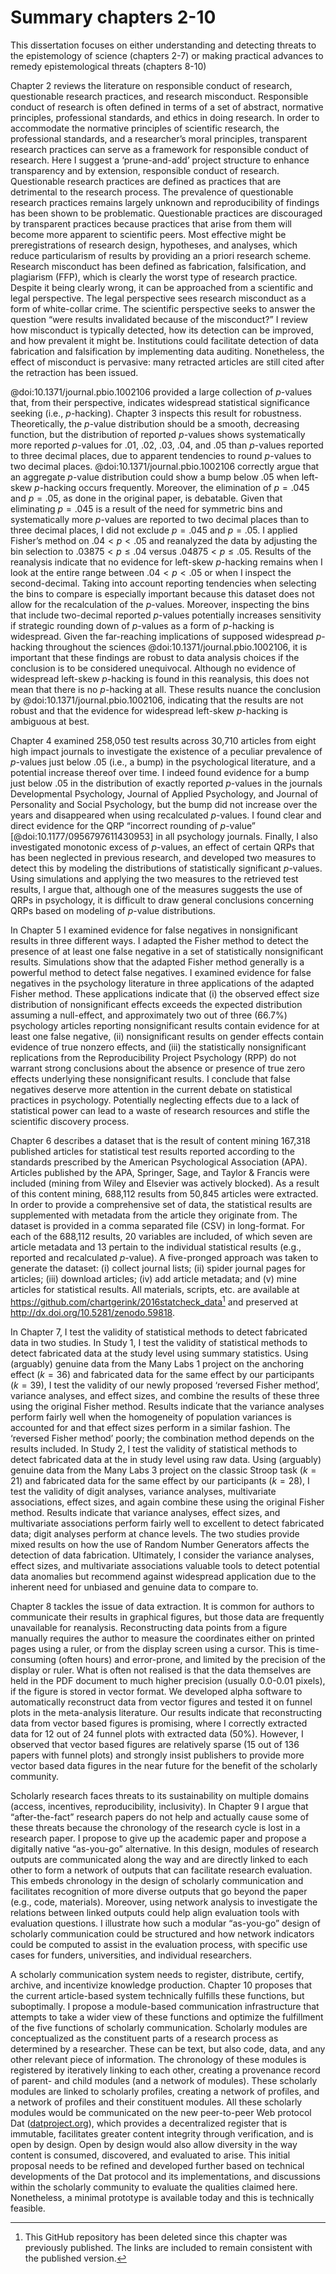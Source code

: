 \newpage

# Summary chapters 2-10

This dissertation focuses on either understanding and detecting threats to the epistemology of science (chapters 2-7) or making practical advances to remedy epistemological threats (chapters 8-10)

Chapter 2 reviews the literature on responsible conduct of research, questionable
research practices, and research misconduct. Responsible conduct of
research is often defined in terms of a set of abstract, normative
principles, professional standards, and ethics in doing research. In
order to accommodate the normative principles of scientific research,
the professional standards, and a researcher's moral principles,
transparent research practices can serve as a framework for responsible
conduct of research. Here I suggest a 'prune-and-add' project structure to
enhance transparency and by extension, responsible conduct of research.
Questionable research practices are defined as practices that are
detrimental to the research process. The prevalence of questionable
research practices remains largely unknown and reproducibility of
findings has been shown to be problematic. Questionable practices are
discouraged by transparent practices because practices that arise from
them will become more apparent to scientific peers. Most effective might
be preregistrations of research design, hypotheses, and analyses, which
reduce particularism of results by providing an a priori research
scheme. Research misconduct has been defined as fabrication,
falsification, and plagiarism (FFP), which is clearly the worst type of
research practice. Despite it being clearly wrong, it can be approached
from a scientific and legal perspective. The legal perspective sees
research misconduct as a form of white-collar crime. The scientific
perspective seeks to answer the question "were results invalidated
because of the misconduct?" I review how misconduct is typically
detected, how its detection can be improved, and how prevalent it might
be. Institutions could facilitate detection of data fabrication and
falsification by implementing data auditing. Nonetheless, the effect of
misconduct is pervasive: many retracted articles are still cited after
the retraction has been issued.

@doi:10.1371/journal.pbio.1002106 provided a large collection of $p$-values that, from their perspective, indicates widespread statistical significance seeking (i.e., $p$-hacking). Chapter 3 inspects this result for robustness. Theoretically, the $p$-value distribution should be a smooth, decreasing function, but the distribution of reported $p$-values shows systematically more reported $p$-values for .01, .02, .03, .04, and .05 than $p$-values reported to three decimal places, due to apparent tendencies to round $p$-values to two decimal places. @doi:10.1371/journal.pbio.1002106 correctly argue that an aggregate $p$-value distribution could show a bump below .05 when left-skew $p$-hacking occurs frequently. Moreover, the elimination of $p=.045$ and $p=.05$, as done in the original paper, is debatable. Given that eliminating $p=.045$ is a result of the need for symmetric bins and systematically more $p$-values are reported to two decimal places than to three decimal places, I did not exclude $p=.045$ and $p=.05$. I applied Fisher's method on $.04<p<.05$ and reanalyzed the data by adjusting the bin selection to $.03875<p\leq.04$ versus $.04875<p\leq.05$. Results of the reanalysis indicate that no evidence for left-skew $p$-hacking remains when I look at the entire range between $.04<p<.05$ or when I inspect the second-decimal. Taking into account reporting tendencies when selecting the bins to compare is especially important because this dataset does not allow for the recalculation of the $p$-values. Moreover, inspecting the bins that include two-decimal reported $p$-values potentially increases sensitivity if strategic rounding down of $p$-values as a form of $p$-hacking is widespread. Given the far-reaching implications of supposed widespread $p$-hacking throughout the sciences @doi:10.1371/journal.pbio.1002106, it is important that these findings are robust to data analysis choices if the conclusion is to be considered unequivocal. Although no evidence of widespread left-skew $p$-hacking is found in this reanalysis, this does not mean that there is no $p$-hacking at all. These results nuance the conclusion by @doi:10.1371/journal.pbio.1002106, indicating that the results are not robust and that the evidence for widespread left-skew $p$-hacking is ambiguous at best.

Chapter 4 examined 258,050 test results across 30,710 articles from eight high impact journals to investigate the existence of a peculiar prevalence of $p$-values just below .05 (i.e., a bump) in the psychological literature, and a potential increase thereof over time. I indeed found evidence for a bump just below .05 in the distribution of exactly reported $p$-values in the journals Developmental Psychology, Journal of Applied Psychology, and Journal of Personality and Social Psychology, but the bump did not increase over the years and disappeared when using recalculated $p$-values. I found clear and direct evidence for the QRP  "incorrect rounding of $p$-value" [@doi:10.1177/0956797611430953] in all psychology journals. Finally, I also investigated monotonic excess of $p$-values, an effect of certain QRPs that has been neglected in previous research, and developed two measures to detect this by modeling the  distributions of statistically significant $p$-values. Using simulations and applying the two measures to the retrieved test results, I argue that, although one of the measures suggests the use of QRPs in psychology, it is difficult to draw general conclusions concerning QRPs based on modeling of $p$-value distributions.

In Chapter 5 I examined evidence for false negatives in nonsignificant results in three different ways. I adapted the Fisher method to detect the presence of at least one false negative in a set of statistically nonsignificant results. Simulations show that the adapted Fisher method generally is a powerful method to detect false negatives. I examined evidence for false negatives in the psychology literature in three applications of the adapted Fisher method. These applications indicate that (i) the observed effect size distribution of nonsignificant effects exceeds the expected distribution assuming a null-effect, and approximately two out of three (66.7%) psychology articles reporting nonsignificant results contain evidence for at least one false negative, (ii) nonsignificant results on gender effects contain evidence of true nonzero effects, and (iii) the statistically nonsignificant replications from the Reproducibility Project Psychology (RPP) do not warrant strong conclusions about the absence or presence of true zero effects underlying these nonsignificant results. I conclude that false negatives deserve more attention in the current debate on statistical practices in psychology. Potentially neglecting effects due to a lack of statistical power can lead to a waste of research resources and stifle the scientific discovery process.

Chapter 6 describes a dataset that is the result of content mining 167,318 published articles for statistical test results reported according to the standards prescribed by the American Psychological Association (APA). Articles published by the APA, Springer, Sage, and Taylor & Francis were included (mining from Wiley and Elsevier was actively blocked). As a result of this content mining, 688,112 results from 50,845 articles were extracted. In order to provide a comprehensive set of data, the statistical results are supplemented with metadata from the article they originate from. The dataset is provided in a comma separated file (CSV) in long-format. For each of the 688,112 results, 20 variables are included, of which seven are article metadata and 13 pertain to the individual statistical results (e.g., reported and recalculated $p$-value). A five-pronged approach was taken to generate the dataset: (i) collect journal lists; (ii) spider journal pages for articles; (iii) download articles; (iv) add article metadata; and (v) mine articles for statistical results. All materials, scripts, etc. are available at [https://github.com/chartgerink/2016statcheck_data](https://github.com/chartgerink/2016statcheck_data)^[This GitHub repository has been deleted since this chapter was previously published. The links are included to remain consistent with the published version.] and preserved at [http://dx.doi.org/10.5281/zenodo.59818](http://doi.org/10.5281/zenodo.59818).

In Chapter 7, I test the validity of statistical methods to detect fabricated data in two studies. In Study 1, I test the validity of statistical methods to detect fabricated data at the study level using summary statistics. Using (arguably) genuine data from the Many Labs 1 project on the anchoring effect ($k=36$) and fabricated data for the same effect by our participants ($k=39$), I test the validity of our newly proposed 'reversed Fisher method', variance analyses, and effect sizes, and combine the results of these three using the original Fisher method. Results indicate that the variance analyses perform fairly well when the homogeneity of population variances is accounted for and that effect sizes perform in a similar fashion. The 'reversed Fisher method' poorly; the combination method depends on the results included. In Study 2, I test the validity of statistical methods to detect fabricated data at the in study level using raw data. Using (arguably) genuine data from the Many Labs 3 project on the classic Stroop task ($k=21$) and fabricated data for the same effect by our participants ($k=28$), I test the validity of digit analyses, variance analyses, multivariate associations, effect sizes, and again combine these using the original Fisher method. Results indicate that variance analyses, effect sizes, and multivariate associations perform fairly well to excellent to detect fabricated data; digit analyses perform at chance levels. The two studies provide mixed results on how the use of Random Number Generators affects the detection of data fabrication. Ultimately, I consider the variance analyses, effect sizes, and multivariate associations valuable tools to detect potential data anomalies but recommend against widespread application due to the inherent need for unbiased and genuine data to compare to.

Chapter 8 tackles the issue of data extraction. It is common for authors to communicate their results in graphical figures, but those data are frequently unavailable for reanalysis. Reconstructing data points from a figure manually requires the author to measure the coordinates either on printed pages using a ruler, or from the display screen using a cursor. This is time-consuming (often hours) and error-prone, and limited by the precision of the display or ruler. What is often not realised is that the data themselves are held in the PDF document to much higher precision (usually 0.0-0.01 pixels), if the figure is stored in vector format. We developed alpha software to automatically reconstruct data from vector figures and tested it on funnel plots in the meta-analysis literature. Our results indicate that reconstructing data from vector based figures is promising, where I correctly extracted data for 12 out of 24 funnel plots with extracted data (50%). However, I observed that vector based figures are relatively sparse (15 out of 136 papers with funnel plots) and strongly insist publishers to provide more vector based data figures in the near future for the benefit of the scholarly community. 

Scholarly research faces threats to its sustainability on multiple domains (access, incentives, reproducibility, inclusivity). In Chapter 9 I argue that "after-the-fact" research papers do not help and actually cause some of these threats because the chronology of the research cycle is lost in a research paper. I propose to give up the academic paper and propose a digitally native "as-you-go" alternative. In this design, modules of research outputs are communicated along the way and are directly linked to each other to form a network of outputs that can facilitate research evaluation. This embeds chronology in the design of scholarly communication and facilitates recognition of more diverse outputs that go beyond the paper (e.g., code, materials). Moreover, using network analysis to investigate the relations between linked outputs could help align evaluation tools with evaluation questions. I illustrate how such a modular "as-you-go" design of scholarly communication could be structured and how network indicators could be computed to assist in the evaluation process, with specific use cases for funders, universities, and individual researchers.

A scholarly communication system needs to register, distribute, certify, archive, and incentivize knowledge production. Chapter 10 proposes that the current article-based system technically fulfills these functions, but suboptimally. I propose a module-based communication infrastructure that attempts to take a wider view of these functions and optimize the fulfillment of the five functions of scholarly communication. Scholarly modules are conceptualized as the constituent parts of a research process as determined by a researcher. These can be text, but also code, data, and any other relevant piece of information. The chronology of these modules is registered by iteratively linking to each other, creating a provenance record of parent- and child modules (and a network of modules). These scholarly modules are linked to scholarly profiles, creating a network of profiles, and a network of profiles and their constituent modules. All these scholarly modules would be communicated on the new peer-to-peer Web protocol Dat ([datproject.org](https://datproject.org)), which provides a decentralized register that is immutable, facilitates greater content integrity through verification, and is open by design. Open by design would also allow diversity in the way content is consumed, discovered, and evaluated to arise. This initial proposal needs to be refined and developed further based on technical developments of the Dat protocol and its implementations, and discussions within the scholarly community to evaluate the qualities claimed here. Nonetheless, a minimal prototype is available today and this is technically feasible.

